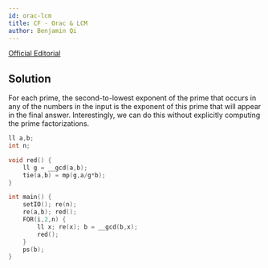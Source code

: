 ```yaml
---
id: orac-lcm
title: CF - Orac & LCM
author: Benjamin Qi
---
```


[Official Editorial](https://codeforces.com/blog/entry/77284)

## Solution

For each prime, the second-to-lowest exponent of the prime that occurs in any of the numbers in the input is the exponent of this prime that will appear in the final answer. Interestingly, we can do this without explicitly computing the prime factorizations.

```cpp
ll a,b;
int n;

void red() {
	ll g = __gcd(a,b);
	tie(a,b) = mp(g,a/g*b);
}

int main() {
	setIO(); re(n);
	re(a,b); red();
	FOR(i,2,n) {
		ll x; re(x); b = __gcd(b,x);
		red();
	}
	ps(b);
}
```
